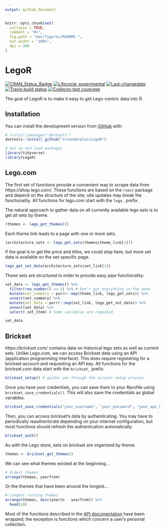 ```yaml
---
output: github_document
---
```


<!-- README.md is generated from README.Rmd. Please edit that file -->


```r
knitr::opts_chunk$set(
  collapse = TRUE,
  comment = "#>",
  fig.path = "man/figures/README-",
  out.width = "100%",
  dpi = 300
)
```
# LegoR

<!-- badges: start -->
[![CRAN_Status_Badge](https://www.r-pkg.org/badges/version/LegoR)](https://cran.r-project.org/package=LegoR)
[![Lifecycle: experimental](https://img.shields.io/badge/lifecycle-experimental-orange.svg)](https://www.tidyverse.org/lifecycle/#experimental)
[![Last-changedate](https://img.shields.io/badge/last%20change-`r gsub('-', '--', Sys.Date())`-yellowgreen.svg)](/commits/master)
[![Travis build status](https://travis-ci.org/srvanderplas/LegoR.svg?branch=master)](https://travis-ci.org/srvanderplas/LegoR)
[![Codecov test coverage](https://codecov.io/gh/srvanderplas/LegoR/branch/master/graph/badge.svg)](https://codecov.io/gh/srvanderplas/LegoR?branch=master)
<!-- badges: end -->

The goal of LegoR is to make it easy to get Lego-centric data into R.

## Installation

You can install the development version from [GitHub](https://github.com/) with:

``` r
# install.packages("devtools")
devtools::install_github("srvanderplas/LegoR")
```
```r
# Set up and load packages
library(tidyverse)
library(LegoR)
```

## Lego.com

The first set of functions provide a convenient way to scrape data from https://shop.lego.com/. These functions are based on the `rvest` package and depend on the structure of the site; site updates may break the functionality. All functions for lego.com start with the `lego_` prefix.

The natural approach to gather data on all currently available lego sets is to get all sets by theme.
```r
(themes <- lego_get_themes())
```

Each theme link leads to a page with one or more sets. 

```r
(architecture_sets <- lego_get_sets(themes$theme_link[1]))
```

If the goal is to get the price and titles, we could stop here, but more set data is available on the set-specific page.

```r
lego_get_set_data(architecture_sets$set_link[1])
```

These sets are structured in order to provide easy pipe functionality:
```r
set_data <- lego_get_themes() %>%
  filter(row_number() == 1) %>% # Don't get everything in the demo
  mutate(set_summary = purrr::map(theme_link, lego_get_sets)) %>%
  unnest(set_summary) %>%
  mutate(set_data = purrr::map(set_link, lego_get_set_data)) %>%
  unnest(set_data) %>%
  select(-set_Item) # Some variables are repeated

set_data
```

## Brickset

https://brickset.com/ contains data on historical lego sets as well as current sets. Unlike Lego.com, we can access Brickset data using an API (application programming interface). This does require registering for a brickset account and requesting an API key. All functions for the brickset.com data start with the `brickset_` prefix.

```r
brickset_setup() # guides you through the account setup process
```

Once you have your credentials, you can save them to your Rprofile using `brickset_save_credentials()`. This will also save the credentials as global variables. 

```r
brickset_save_credentials("your_username", "your_password", "your_api_key")
```

Then, you can access brickset's data by authenticating. You may have to periodically reauthenticate depending on your internet configuration, but most functions should refresh the authentication automatically. 

```r
brickset_auth()
```

As with the Lego store, sets on brickset are organized by theme. 

```r
themes <- brickset_get_themes()
```

We can see what themes existed at the beginning...
```r
# Oldest themes
arrange(themes, yearfrom)
```

Or the themes that have been around the longest...
```r
# Longest running themes
arrange(themes, desc(yearto - yearfrom)) %>%
  head(10)
```

Most of the functions described in the [API documentation](https://brickset.com/tools/webservices/v2) have been wrapped; the exception is functions which concern a user's personal collection. 

